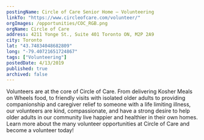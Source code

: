 ```yaml
---
postingName: Circle of Care Senior Home – Volunteering
linkTo: "https://www.circleofcare.com/volunteer/"
orgImages: /opportunities/COC_RGB.png
orgName: Circle of Care
address: 4211 Yonge St., Suite 401 Toronto ON, M2P 2A9
city: Toronto
lat: "43.74834048682809" 
long: "-79.40721651724867"
tags: ["Volunteering"]
postedDate: 4/13/2019
published: true 
archived: false 
---
```

<div>
<p> Volunteers are at the core of Circle of Care.  From delivering Kosher Meals on Wheels food, 
to friendly visits with isolated older adults to providing companionship and caregiver relief to someone 
with a life limiting illness, our volunteers are kind, compassionate, and have a strong desire to help 
older adults in our community live happier and healthier in their own homes.  Learn more about the many 
volunteer opportunities at Circle of Care and become a volunteer today! </p>
</div>